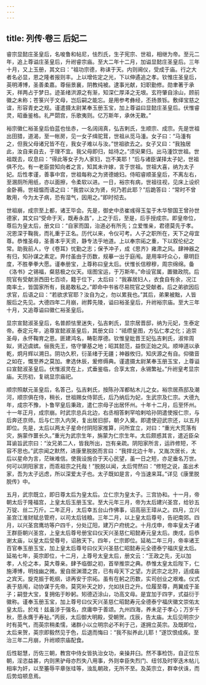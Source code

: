```yaml
---
---
---
```

title: 列传·卷三 后妃二
---

睿宗显懿庄圣皇后，名唆鲁和帖尼，怯烈氏，生子宪宗、世祖，相继为帝。至元二年，追上尊谥庄圣皇后，升祔睿宗庙。至大二年十二月，加谥显懿庄圣皇后。三年十月，又上玉册，其文曰：“祖功宗德，称诔于天。内则阃仪，受成于庙。行之大者名必显，恩之隆者报则丰。上以增佐定之光，下以伸遹追之孝。钦惟庄圣皇后，英明溥博，圣善柔嘉。尊俪景襄，阴教纯被。逮事光献，妇职勤修。勋聿著于承天，祥两占于梦日。迹圣绪洪源之有渐，知深仁厚泽之无垠。玄符肇自涂山，顾前徽之未称；苍箓兴于文母，岂后嗣之能忘。是用参考彝经，丕扬景铄。敷绎宝慈之谊，形容青史之规。谨遣摄太尉某奉玉册玉宝，加上尊谥曰显懿庄圣皇后。伏惟睿灵，昭垂鉴格。礼严閟宫，乐歌夷则。亿万斯年，承休无斁。”

裕宗徽仁裕圣皇后伯蓝也怯赤，一名阔阔真，弘吉剌氏，生顺宗、成宗。先是世祖出田猎，道渴，至一帐房，见一女子缉驼茸，世祖从觅马湩。女子曰：“马湩有之，但我父母诸兄皆不在，我女子难以与汝。”世祖欲去之。女子又曰：“我独居此，汝自来自去，于理不宜。我父母即归，姑待之。”须臾果归。出马湩饮世祖。世祖既去，叹息曰：“得此等女子为人家妇，岂不美耶！”后与诸臣谋择太子妃，世祖俱不允。有一老臣尝知向者之言，知其未许嫁，言于世祖。世祖大喜，纳为太子妃。后性孝谨，善事中宫，世祖每称之为贤德媳妇。侍昭睿顺圣皇后，不离左右，至溷厕所用纸，亦以面擦，令柔软以进。一日，裕宗有病，世祖往视，见床上设织金卧褥。世祖愠而语之曰：“我尝以汝为贤，何乃若此耶？”后跪答曰：“常时不曾敢用，今为太子病，恐有湿气，因用之。”即时彻去。

世祖崩，成宗至上都，诸王毕会。先是，御史中丞崔彧得玉玺于木华黎国王曾孙世德家，其文曰“受命于天，既寿永昌”，上之于后，至是，后手授成宗。即皇帝位，尊后为皇太后，册文曰：“自家而国，治道必有所先；立爱惟亲，君德莫先于孝。况恩深于鞠我，而礼重于正名。历代以来，令仪可考。人子之职所在，天下之母宜尊。恭惟圣母，圣善本乎天资，静专法乎地道。上以奉宗祏之重，下以叙伦纪之常。助我前人，守《卷耳》忧勤之志；保予冲子，成《思齐》雍肃之风。肆神器之有归，知孙谋之素定。畀付虽由于历数，规摹一出于庭闱。是用率吁众心，章明巨度，不胜拳拳大愿。谨奉册宝，上尊称曰皇太后。伏惟长信穆穆，周宗绵绵。备《洛书》之锡福，粲慈极之仪天。瑶图宝运，于万斯年。”命设官属，置徽政院。后院官有受献浙西田七百顷，籍于位下，太后曰：“我寡居妇人，衣食自有余，况江南率土，皆国家所有，我曷敢私之。”即命中书省尽易院官之受献者。后之弟欲因后求官，后语之曰：“若欲求官耶？汝自为之，勿以累我也。”其后，弟果被黜，人皆服后之先见。大德四年二月崩，祔葬先陵，谥曰裕圣皇后，升祔裕宗庙。至大三年十月，又追尊谥曰徽仁裕圣皇后。

显宗宣懿淑圣皇后，名普颜怯里迷失，弘吉剌氏，显宗居晋邸，纳为元妃，生泰定帝。泰定元年，追尊宣懿淑圣皇后，其册文曰：“祗缵皇图，方弘仁孝之化；追崇圣母，永怀鞠育之恩。匪建鸿名，畴彰厚德。钦惟皇妣晋王妃弘吉剌氏，淑侔周姒，贤迈虞嫔。俪我先王，恪守肇基之地；昭其懿范，益恢正始之风。顺坤道以承乾，炯月辉以溯日。阴功久积，衍圣绪于无疆；神器攸归，知庆源之有自。仰徽音之如在，慨至养之莫加。聿选休辰，爰修缛典。谨遣摄太尉某奉玉册玉宝，上尊谥曰宣懿淑圣皇后。伏惟淑灵在上，式垂鉴临，合享太宫，永锡繁祉。”升祔皇考显宗庙。天历初，复祧显宗庙祀。

顺宗照献元圣皇后，名答己，弘吉剌氏，按陈孙浑都帖木儿之女。裕宗居燕邸及潮河，顺宗俱在侍，稍长，世祖赐女侍郭氏，后乃纳后为妃，生武宗及仁宗。大德九年，成宗不豫，卜鲁罕皇后秉政，遣仁宗母子出居怀州。十年十二月，后至怀州。十一年正月，成宗崩。时武宗总兵北边，右丞相答剌罕哈剌哈孙阴遣使报仁宗，与后奔还京师。后与仁宗入内哭，复出居旧邸，朝夕入奠。即遣使迎武宗还，以五月即位。先是，太后以两太子星命付阴阳家推算，问所宜立，对曰：“重光大荒落有灾，旃蒙作噩长久。”重光为武宗生年，旃蒙为仁宗生年。太后颇惑其言，遣近臣朵耳谕旨武宗曰：“汝兄弟二人，皆我所出，岂有亲疏。阴阳家所言，运祚修短，不容不思也。”武宗闻之默然，进康里脱脱而言曰：“我捍北边十年，又胤次居长，太后以星命为言，茫昧难信。使我设施合于天心民望，虽一日之短，亦足垂名万世。何可以阴阳家言，而乖祖宗之托哉！”脱脱以闻，太后愕然曰：“修短之说，虽出术家，吾为太子远虑，所以深爱太子也。太子既如是言，今当速来耳。”详见《康里脱脱传》中。

五月，武宗既立，即日尊太后为皇太后。立仁宗为皇太子。三宫协和。十一月，帝朝太后于隆福宫，上皇太后玉册玉宝。至大元年三月，帝为太后建兴圣宫，给钞五万锭、丝二万斤。二年正月，太后幸五台山作佛事，诏高丽王璋从之。四月，立兴圣宫江淮财赋总管府，以司太后钱粮。三年二月，以上皇太后尊号，告祀南郊。四月，以兴圣宫鹰坊等户四千，分处辽阳，建万户府统之。十月戊申，帝率皇太子诸王群臣朝兴圣宫，上皇太后尊号册宝曰仪天兴圣慈仁昭懿寿元皇太后。庚戌，后恭谢太庙，以皇太后受尊号，诏赦天下。四年，仁宗即位。延祐二年三月，帝率诸王百官奉玉册玉宝，加上皇太后尊号曰仪天兴圣慈仁昭懿寿元全德泰宁福庆皇太后。延祐七年，英宗即位，十二月，上尊号太皇太后，册文云：“王政之先，无以加孝，人伦之本，莫大尊亲。肆予临御之初，首举推崇之典。恭惟太皇太后陛下，仁施溥博，明烛幽之微。爰自居渊潜之宫，已有母天下之望。方武宗之北狩，适成庙之宾天。旋克振于乾纲，谅再安于宗祏。虽有在躬之历数，实司创业之艰难。仪式表于慈闱，动协谋于先帝。莫究补天之妙，允如扶日之升。位履至尊，两翼成于圣子；嗣登大宝，复拥佑于眇躬。矧德迈涂山，功高文母。是宜加于四字，式益衍于徽称。谨奉玉册玉宝，加上尊号曰仪天兴圣慈仁昭懿寿元全德泰宁福庆徽文崇佑太皇太后。於戏！兹虽涉于强名，庶庸申于善颂。九州四海，养未足于孝心；万岁千秋，愿永膺于寿祉。”丙辰，太后御大明殿，受朝贺。戊辰，告太庙。太后见明宗少时有英气，而英宗稍柔懦，诸群小以立明宗必不利于己，遂拥立英宗。及既即位，太后来贺，英宗即毅然见于色，后退而悔曰：“我不拟养此儿耶！”遂饮恨成疾。至治三年二月崩，升祔顺宗庙配食。

后性聪慧，历佐三朝，教宫中侍女皆执治女功，亲操井臼。然不事检饬，自正位东朝，淫恣益甚，内则黑驴母亦烈失八用事，外则幸臣失烈门、纽邻及时宰迭木帖儿相率为奸，以至箠辱平章张珪等，浊乱朝政，无所不至。及英宗立，群幸伏诛，而后势焰顿息焉。

